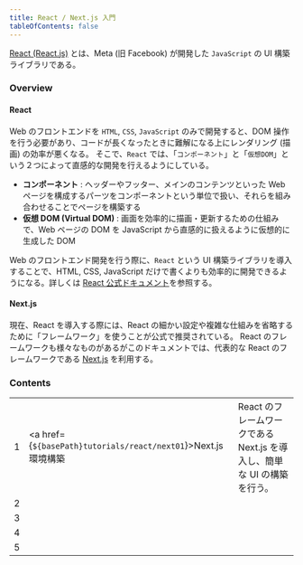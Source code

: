 ```yaml
---
title: React / Next.js 入門
tableOfContents: false
---
```



[React (React.js)](https://ja.react.dev/) とは、Meta (旧 Facebook) が開発した `JavaScript` の UI 構築ライブラリである。

### Overview

#### React

Web のフロントエンドを `HTML`, `CSS`, `JavaScript` のみで開発すると、DOM 操作を行う必要があり、コードが長くなったときに難解になる上にレンダリング (描画) の効率が悪くなる。
そこで、`React` では、「`コンポーネント`」と「`仮想DOM`」という２つによって直感的な開発を行えるようにしている。

- **コンポーネント** : ヘッダーやフッター、メインのコンテンツといった Web ページを構成するパーツをコンポーネントという単位で扱い、それらを組み合わせることでページを構築する
- **仮想 DOM (Virtual DOM)** : 画面を効率的に描画・更新するための仕組みで、Web ページの DOM を JavaScript から直感的に扱えるように仮想的に生成した DOM

Web のフロントエンド開発を行う際に、`React` という UI 構築ライブラリを導入することで、HTML, CSS, JavaScript だけで書くよりも効率的に開発できるようになる。詳しくは [React 公式ドキュメント](https://ja.react.dev/learn)を参照する。

#### Next.js

現在、React を導入する際には、React の細かい設定や複雑な仕組みを省略するために「フレームワーク」を使うことが公式で推奨されている。
React のフレームワークも様々なものがあるがこのドキュメントでは、代表的な React のフレームワークである [Next.js](https://nextjs.org/) を利用する。

### Contents

|     |                                                                    |                                                                         |
| :-- | :----------------------------------------------------------------- | :---------------------------------------------------------------------- |
| 1   | <a href={`${basePath}tutorials/react/next01`}>Next.js 環境構築</a> | React のフレームワークである Next.js を導入し、簡単な UI の構築を行う。 |
| 2   | []()                                                               |                                                                         |
| 3   | []()                                                               |                                                                         |
| 4   | []()                                                               |                                                                         |
| 5   | []()                                                               |                                                                         |
